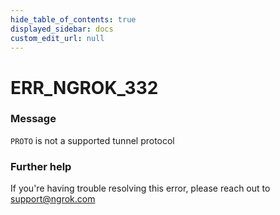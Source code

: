 ```yaml
---
hide_table_of_contents: true
displayed_sidebar: docs
custom_edit_url: null
---
```



# ERR_NGROK_332

### Message

`PROTO` is not a supported tunnel protocol

### Further help

If you're having trouble resolving this error, please reach out to [support@ngrok.com](mailto:support@ngrok.com?subject=Help%20with%20ERR_NGROK_332)

<ErrorDetails error="err_ngrok_332" />

